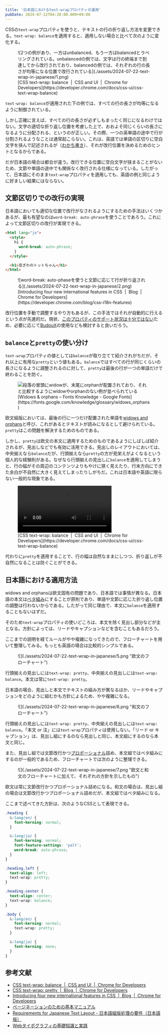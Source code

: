 ```yaml
---
title: '日本語におけるtext-wrapプロパティの運用'
pubDate: 2024-07-22T04:20:00.000+09:00
---
```



CSSの`text-wrap`プロパティを使うと、テキストの行の折り返し方法を変更できる。`text-wrap: balance`を適用すると、適用しない場合と比べて次のように変化する。

<figure>
  ![2つの例があり、一方はunbalanced、もう一方はbalancedとラベリングされている。unbalancedの例では、文字は行の終端まで到達してから改行されており、balancedの例では、それぞれの行の長さが均等になる位置で改行されている](./assets/2024-07-22-text-wrap-in-japanese/1.png)
  <figcaption>
    [CSS text-wrap: balance  |  CSS and UI  |  Chrome for
    Developers](https://developer.chrome.com/docs/css-ui/css-text-wrap-balance)
  </figcaption>
</figure>

`text-wrap: balance`が適用された下の例では、すべての行の長さが均等になるように制御されている。

しかし正確に言えば、すべての行の長さが必ずしもまったく同じになるわけではない。文字の適切な折り返し位置を考慮した上で、おおよそ同じくらいの長さになるように分配される、というのが正しい。その際、一つの英単語の途中で行が分割されるようなことは通常起こらない。これは、英語では単語の区切りに空白文字を挟んで記述されるが（[わかち書き](https://ja.wikipedia.org/wiki/%E3%82%8F%E3%81%8B%E3%81%A1%E6%9B%B8%E3%81%8D)）、それが改行位置を決めるためのヒントとなるからである。

だが日本語の場合は都合が違う。改行できる位置に空白文字が挟まることがないため、文節や単語の途中でも関係なく改行される仕様になっている。したがって、日本語にそのまま`text-wrap`プロパティを適用しても、英語の例と同じように好ましい結果にはならない。

## 文節区切りでの改行の実現

日本語においても適切な位置で改行がなされるようにするための手法はいくつかあるが、最も有望なのは`word-break: auto-phrase`を使うことであろう。これによって文節区切りの改行が実現できる。

```html
<html lang="ja">
  <style>
    h1 {
      word-break: auto-phrase;
    }
  </style>

  <h1>窓ぎわのトットちゃん</h1>
</html>
```

<figure>
  ![word-break:
  auto-phaseを使うと文節に応じて行が折り返される](./assets/2024-07-22-text-wrap-in-japanese/2.png)
  <figcaption>
    [Introducing four new international features in CSS  |  Blog  |  Chrome for
    Developers](https://developer.chrome.com/blog/css-i18n-features)
  </figcaption>
</figure>

改行位置を手動で調整するやり方もあるが、この手法ではそれが自動的に行えるという点が先進的だ。現状、[このプロパティのサポート状況は十分ではない](https://caniuse.com/mdn-css_properties_word-break_auto-phrase)ため、必要に応じて[BudouX](https://developers-jp.googleblog.com/2023/09/budoux-adobe.html)の使用なども検討すると良いだろう。

## `balance`と`pretty`の使い分け

`text-wrap`プロパティの値としては`balance`が取り立てて紹介されがちだが、それ以上に有用な`pretty`という値もある。`balance`ではすべての行が同じくらいの長さになるように調整されるのに対して、`pretty`は最後の行が一つの単語だけで終わることを防ぐ。

<figure>
  <Image
    class="bg-white"
    src={import('./assets/2024-07-22-text-wrap-in-japanese/3.svg')}
    alt="段落の冒頭にwidowが、末尾にorphanが配置されており、それと比較するようにwidowやorphanのない例が並べられている"
  />
  <figcaption>
    [Widows & orphans – Fonts Knowledge - Google
    Fonts](https://fonts.google.com/knowledge/glossary/widows_orphans)
  </figcaption>
</figure>

欧文組版においては、最後の行に一つだけ配置された単語を[widows and orphans](https://fonts.google.com/knowledge/glossary/widows_orphans)と呼び、これがあるとテキストが読みになるとして避けられている。`pretty`はこの問題を解決するためのものである。

しかし、`pretty`は欧文の本文に適用するためのものであるようにしばしば紹介されるが、見出しなどでも有効に活用できる。見出しのレイアウトにおいては、中央揃えなら`balance`だが、行頭揃えなら`pretty`の方が見栄えがよくなるという個人的な経験則がある。なぜなら行頭揃えの見出しに`balance`を適用してしまうと、行の幅がその周辺のコンテンツよりもやけに狭く見えたり、行末方向にできた余白が不自然に大きく見えてしまったりしがちだ。これは日本語や英語に限らない一般的な現象である。


<figure>
  <video controls playsinline>
    <source src={_4Video} />
  </video>
  <figcaption>
    [CSS text-wrap: balance  |  CSS and UI  |  Chrome for
    Developers](https://developer.chrome.com/docs/css-ui/css-text-wrap-balance)
  </figcaption>
</figure>

代わりに`pretty`を適用することで、行の幅は自然なままにしつつ、折り返しが不自然になることは防ぐことができる。

## 日本語における適用方法

widows and orphansは欧文固有の問題であり、日本語では事情が異なる。日本語の本文は[ベタ組み](https://github.com/fontplus/web-typography-glossary/blob/master/terms/betagumi.md)にすることが原則であり、単語や文節に応じた折り返し位置の調整は行わないからである。したがって同じ理由で、本文に`balance`を適用することもないはずだ。

そのため`text-wrap`プロパティの使いどころは、本文を除く見出し部分などが主となる。方針によっては、リードやキャプションなどを含むこともあるだろう。

ここまでの説明を経てルールがやや複雑になってきたので、フローチャートを用いて整理してみる。もっとも英語の場合は比較的シンプルである。

<figure>![](./assets/2024-07-22-text-wrap-in-japanese/5.png "欧文のフローチャート")</figure>

行頭揃えの見出しには`text-wrap: pretty`、中央揃えの見出しには`text-wrap: balance`。本文は常に`text-wrap: pretty`。

日本語の場合、見出しと本文でテキストの組み方が異なるほか、リードやキャプションをどのように組むかも方針によるため、やや複雑になる。

<figure>![](./assets/2024-07-22-text-wrap-in-japanese/6.png "和文のフローチャート")</figure>

行頭揃えの見出しには`text-wrap: pretty`、中央揃えの見出しには`text-wrap: balance`。「本文 or 注」には`text-wrap`プロパティは使用しない。「リード or キャプション」は、見出し組にするのなら見出しと同じ、本文組にするのなら本文と同じ。

また、見出し組では文節改行かつ[プロポーショナル](https://github.com/fontplus/web-typography-glossary/blob/master/terms/proportional-metrics.md)詰め、本文組ではベタ組みにするのが一般的であるため、フローチャートでは次のように整理できる。

<figure>
  ![](./assets/2024-07-22-text-wrap-in-japanese/7.png
  "欧文と和文のフローチャートに加えて、それぞれの方針を示したもの")
</figure>

欧文は常に文節改行かつプロポーショナル詰めになる。和文の場合は、見出し組の場合は文節改行かつプロポーショナル詰めだが、本文組ではベタ組みになる。

ここまで述べてきた方針は、次のようなCSSとして表現できる。

```css
.heading {
  &:lang(en) {
    font-kerning: normal;
  }

  &:lang(ja) {
    font-kerning: normal;
    font-feature-settings: 'palt';
    word-break: auto-phrase;
  }
}

.heading.left {
  text-align: left;
  text-wrap: pretty;
}

.heading.center {
  text-align: center;
  text-wrap: balance;
}

.body {
  &:lang(en) {
    font-kerning: normal;
    text-wrap: pretty;
  }

  &:lang(ja) {
    font-kerning: none;
  }
}
```

## 参考文献

- [CSS text-wrap: balance  |  CSS and UI  |  Chrome for Developers](https://developer.chrome.com/docs/css-ui/css-text-wrap-balance)
- [CSS text-wrap: pretty  |  Blog  |  Chrome for Developers](https://developer.chrome.com/blog/css-text-wrap-pretty)
- [Introducing four new international features in CSS  |  Blog  |  Chrome for Developers](https://developer.chrome.com/blog/css-i18n-features)
- [ページネーションのための基本マニュアル](https://www.pot.co.jp/pagination)
- [Requirements for Japanese Text Layout - 日本語組版処理の要件（日本語版）](https://w3c.github.io/jlreq/)
- [Webタイポグラフィの基礎知識と実践](https://github.com/fontplus/web-typography-glossary)
